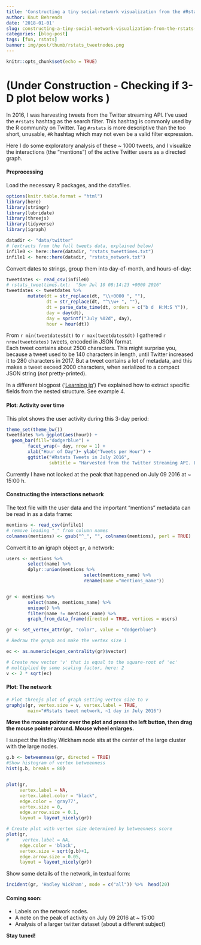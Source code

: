 ```yaml
---
title: 'Constructing a tiny social-network visualization from the #Rstats hashtag'
author: Knut Behrends
date: '2018-01-01'
slug: constructing-a-tiny-social-network-visualization-from-the-rstats-hashtag
categories: [blog-post]
tags: [fun, rstats]
banner: img/post/thumb/rstats_tweetnodes.png
---
```


```r
knitr::opts_chunk$set(echo = TRUE)
```

# (Under Construction - Checking if 3-D plot below works )


In 2016, I was harvesting tweets from the Twitter streaming API. I've used the `#rstats` hashtag as the search filter. This hashtag is commonly used by the R community on Twitter. Tag `#rstats` is more descriptive than the too short, unusable, `#R` hashtag which may not even be a valid filter expression.

Here I do some exploratory analysis of these ~ 1000 tweets, and I visualize the interactions (the "mentions") of the active Twitter users as a directed graph.

####  Preprocessing

Load the necessary R packages, and the datafiles. 

```r
options(knitr.table.format = "html") 
library(here)
library(stringr)
library(lubridate)
library(threejs)
library(tidyverse)
library(igraph)

datadir <- "data/twitter"
# (extracts from the full tweets data, explained below)
infile0 <- here::here(datadir, "rstats_tweettimes.txt")
infile1 <- here::here(datadir, "rstats_network.txt")

```

Convert dates to strings, group them into day-of-month, and hours-of-day:

```r
tweetdates <- read_csv(infile0)
# rstats_tweettimes.txt:  "Sun Jul 10 08:14:23 +0000 2016"
tweetdates <- tweetdates %>% 
        mutate(dt = str_replace(dt, "\\+0000 ", ""),
               dt = str_replace(dt, "^\\w+ ", ""),
               dt = parse_date_time(dt, orders = c("b d  H:M:S Y")),
               day = day(dt),
               day = sprintf("July %02d", day),
               hour = hour(dt))

```

From `r min(tweetdates$dt)` to `r max(tweetdates$dt)` I gathered `r nrow(tweetdates)` tweets, encoded in JSON format.  
Each tweet contains about 2500 characters. This might surprise you, because a tweet used to be 140 characters in length, until Twitter increased it to 280 characters in 2017. But a tweet contains a lot of metadata, and this makes a tweet exceed 2000 characters, when serialized to a compact JSON string (*not* pretty-printed).

In a different blogpost ('[Learning jq](/post/2017/12/learning-jq)')  I've explained how to extract specific fields from the nested structure. See example 4.

#### Plot: Activity over time

This plot shows  the user activity during this 3-day period:

```r
theme_set(theme_bw())
tweetdates %>% ggplot(aes(hour)) +
  geom_bar(fill="dodgerblue") +
        facet_wrap(~ day, nrow = 1) +
        xlab("Hour of Day")+ ylab("Tweets per Hour") +
        ggtitle("#Rstats Tweets in July 2016", 
                subtitle = "Harvested from the Twitter Streaming API. Local Time Zone: Central European Time.")
```

Currently I have not looked at the peak that happened on July 09 2016 at ~ 15:00 h.

#### Constructing the interactions network 

The text file with the user data and the important "mentions" metadata can be read in as a data frame:

```r
mentions <- read_csv(infile1)
# remove leading "_" from column names
colnames(mentions) <- gsub("^_", "", colnames(mentions), perl = TRUE)
```

Convert it to an igraph object `gr`, a network:

```r
users <- mentions %>% 
        select(name) %>% 
        dplyr::union(mentions %>% 
                             select(mentions_name) %>% 
                             rename(name ="mentions_name"))


gr <- mentions %>% 
        select(name, mentions_name) %>%
        unique() %>% 
        filter(name != mentions_name) %>% 
        graph_from_data_frame(directed = TRUE, vertices = users)

gr <- set_vertex_attr(gr, "color", value = "dodgerblue")

# Redraw the graph and make the vertex size 1

ec <- as.numeric(eigen_centrality(gr)$vector)

# Create new vector 'v' that is equal to the square-root of 'ec' 
# multiplied by some scaling factor, here: 2
v <- 2 * sqrt(ec)


```

#### Plot: The network 

```r
# Plot threejs plot of graph setting vertex size to v
graphjs(gr, vertex.size = v, vertex.label = TRUE, 
        main="#Rstats tweet network, ~1 day in July 2016")

```

**Move the mouse pointer over the plot and press the left button, then drag the mouse pointer around. Mouse wheel enlarges.**

I suspect the Hadley Wickham node sits at the center of the large cluster with the large nodes.



```r
g.b <- betweenness(gr, directed = TRUE)
#Show histogram of vertex betweenness
hist(g.b, breaks = 80)


plot(gr,
     vertex.label = NA,
     vertex.label.color = "black", 
     edge.color = 'gray77',
     vertex.size = 0,
     edge.arrow.size = 0.1,
     layout = layout_nicely(gr))

# Create plot with vertex size determined by betweenness score
plot(gr, 
#     vertex.label = NA,
     edge.color = 'black',
     vertex.size = sqrt(g.b)+1,
     edge.arrow.size = 0.05,
     layout = layout_nicely(gr))
```

Show some details of the network, in textual form:

```r
incident(gr, 'Hadley Wickham', mode = c("all")) %>%  head(20)
```

#### Coming soon: 
 
 - Labels on the network nodes.
 - A note on the peak of activity on July 09 2016 at ~ 15:00
 - Analysis of a larger twitter dataset (about a different subject)
 
**Stay tuned!**